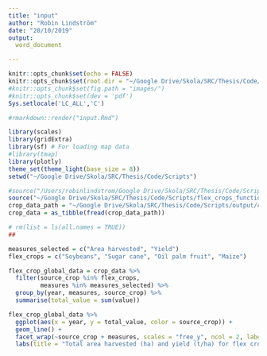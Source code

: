 ```yaml
---
title: "input"
author: "Robin Lindström"
date: "20/10/2019"
output:
  word_document

---
```


```r
knitr::opts_chunk$set(echo = FALSE)
knitr::opts_chunk$set(root.dir = "~/Google Drive/Skola/SRC/Thesis/Code/Scripts")
#knitr::opts_chunk$set(fig.path = "images/")
#knitr::opts_chunk$set(dev = 'pdf')
Sys.setlocale('LC_ALL','C')

#rmarkdown::render("input.Rmd")

library(scales)
library(gridExtra)
library(sf) # For loading map data
#library(tmap)
library(plotly)
theme_set(theme_light(base_size = 8))
setwd("~/Google Drive/Skola/SRC/Thesis/Code/Scripts")
```

```r
#source("/Users/robinlindstrom/Google Drive/Skola/SRC/Thesis/Code/Scripts/read_production_data.R")
source("~/Google Drive/Skola/SRC/Thesis/Code/Scripts/flex_crops_functions.R")
crop_data_path = "~/Google Drive/Skola/SRC/Thesis/Code/Scripts/output/crop_data_processed.csv"
crop_data = as_tibble(fread(crop_data_path))

```


```r
# rm(list = ls(all.names = TRUE))
## 

measures_selected = c("Area harvested", "Yield")
flex_crops = c("Soybeans", "Sugar cane", "Oil palm fruit", "Maize")

flex_crop_global_data = crop_data %>% 
  filter(source_crop %in% flex_crops,
         measures %in% measures_selected) %>% 
  group_by(year, measures, source_crop) %>% 
  summarise(total_value = sum(value))

flex_crop_global_data %>% 
  ggplot(aes(x = year, y = total_value, color = source_crop)) +
  geom_line() +
  facet_wrap(~source_crop + measures, scales = "free_y", ncol = 2, labeller = label_wrap_gen(multi_line=FALSE)) +
  labs(title = "Total area harvested (ha) and yield (t/ha) for flex crops (1961-2018)", x = "", color = "", y = "")


```




